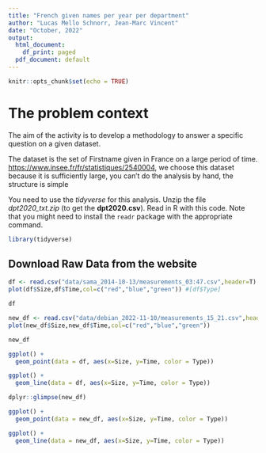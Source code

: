 ```yaml
---
title: "French given names per year per department"
author: "Lucas Mello Schnorr, Jean-Marc Vincent"
date: "October, 2022"
output:
  html_document:
    df_print: paged
  pdf_document: default
---
```


```r
knitr::opts_chunk$set(echo = TRUE)
```
# The problem context
The aim of the activity is to develop a methodology to answer a specific question on a given dataset. 

The dataset is the set of Firstname given in France on a large period of time. 
[https://www.insee.fr/fr/statistiques/2540004](https://www.insee.fr/fr/statistiques/fichier/2540004/dpt2021_csv.zip), we choose this dataset because it is sufficiently large, you can't do the analysis by hand, the structure is simple


You need to use the _tidyverse_ for this analysis. Unzip the file _dpt2020_txt.zip_ (to get the **dpt2020.csv**). Read in R with this code. Note that you might need to install the `readr` package with the appropriate command.

```r
library(tidyverse)

```


## Download Raw Data from the website
```r
df <- read.csv("data/sama_2014-10-13/measurements_03:47.csv",header=T)
plot(df$Size,df$Time,col=c("red","blue","green")) #[df$Type]
```
```r
df
```


```r
new_df <- read.csv("data/debian_2022-11-10/measurements_15_21.csv",header=T)
plot(new_df$Size,new_df$Time,col=c("red","blue","green"))

```


```r
new_df
```
```r
ggplot() +               
  geom_point(data = df, aes(x=Size, y=Time, color = Type))
```
```r
ggplot() +               
  geom_line(data = df, aes(x=Size, y=Time, color = Type))
```


```r
dplyr::glimpse(new_df)

```

```r
ggplot() +               
  geom_point(data = new_df, aes(x=Size, y=Time, color = Type))
```

```r
ggplot() +               
  geom_line(data = new_df, aes(x=Size, y=Time, color = Type))
```


